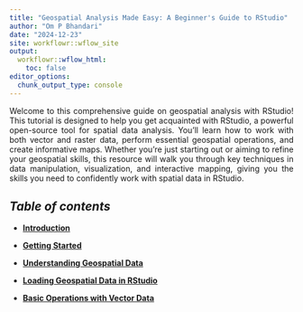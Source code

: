 ```yaml
---
title: "Geospatial Analysis Made Easy: A Beginner's Guide to RStudio"
author: "Om P Bhandari"
date: "2024-12-23"
site: workflowr::wflow_site
output:
  workflowr::wflow_html:
    toc: false
editor_options:
  chunk_output_type: console
---
```


<style> p { text-align: justify; } </style>

Welcome to this comprehensive guide on geospatial analysis with RStudio! This tutorial is designed to help you get acquainted with RStudio, a powerful open-source tool for spatial data analysis. You'll learn how to work with both vector and raster data, perform essential geospatial operations, and create informative maps. Whether you’re just starting out or aiming to refine your geospatial skills, this resource will walk you through key techniques in data manipulation, visualization, and interactive mapping, giving you the skills you need to confidently work with spatial data in RStudio.

## **_Table of contents_**

- [**Introduction**](Introduction.html)

- [**Getting Started**](Getting_Started.html)

- [**Understanding Geospatial Data**](Understanding_Geospatial_Data.html)

- [**Loading Geospatial Data in RStudio**](Loading_Geospatial_Data_in_RStudio.html)

- [**Basic Operations with Vector Data**](Basic_Operations_with_Vector_Data.html)
